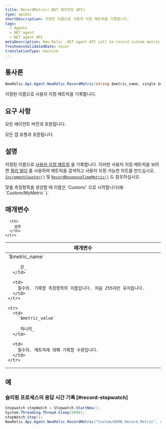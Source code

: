```yaml
---
title: RecordMetric(.NET 에이전트 API)
type: apiDoc
shortDescription: 지정된 이름으로 사용자 지정 메트릭을 기록합니다.
tags:
  - Agents
  - NET agent
  - NET agent API
metaDescription: New Relic .NET agent API call to record custom metric timeslice data.
freshnessValidatedDate: never
translationType: machine
---
```


## 통사론

```cs
NewRelic.Api.Agent.NewRelic.RecordMetric(string $metric_name, single $metric_value)
```

지정된 이름으로 사용자 지정 메트릭을 기록합니다.

## 요구 사항

모든 에이전트 버전과 호환됩니다.

모든 앱 유형과 호환됩니다.

## 설명

지정된 이름으로 [사용자 지정 메트릭](/docs/agents/manage-apm-agents/agent-metrics/custom-metrics) 을 기록합니다. 이러한 사용자 지정 메트릭을 보려면 [쿼리 빌더](/docs/query-your-data/explore-query-data/query-builder/use-advanced-nrql-mode-specify-data) 를 사용하여 메트릭을 검색하고 사용자 지정 가능한 차트를 만드십시오. [`IncrementCounter()`](/docs/agents/net-agent/net-agent-api/incrementcounter-net-agent) 및 [`RecordResponseTimeMetric()`](/docs/agents/net-agent/net-agent-api/recordresponsetimemetric-net-agent) 도 참조하십시오.

<Callout variant="important">
  맞춤 측정항목을 생성할 때 이름은 `Custom/` 으로 시작합니다(예: `Custom/MyMetric` ).
</Callout>

## 매개변수

<table>
  <thead>
    <tr>
      <th width="25%">
        매개변수
      </th>

      <th>
        설명
      </th>
    </tr>
  </thead>

  <tbody>
    <tr>
      <td>
        `$metric_name`

        _끈_
      </td>

      <td>
        필수의. 기록할 측정항목의 이름입니다. 처음 255자만 유지됩니다.
      </td>
    </tr>

    <tr>
      <td>
        `$metric_value`

        _하나의_
      </td>

      <td>
        필수의. 메트릭에 대해 기록할 수량입니다.
      </td>
    </tr>
  </tbody>
</table>

## 예

### 슬리핑 프로세스의 응답 시간 기록 [#record-stopwatch]

```cs
Stopwatch stopWatch = Stopwatch.StartNew();
System.Threading.Thread.Sleep(5000);
stopWatch.Stop();
NewRelic.Api.Agent.NewRelic.RecordMetric("Custom/DEMO_Record_Metric", stopWatch.ElapsedMilliseconds);
```